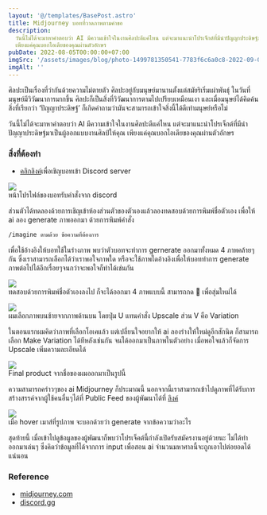 ```yaml
---
layout: '@/templates/BasePost.astro'
title: Midjourney บอทที่วาดภาพตามคำขอ
description:
  วันนี้ไม่ได้จะมาหาคำตอบว่า AI มีความเข้าใจในงานศิลปะดีแค่ไหน แต่จะมาแนะนำโปรเจ็กต์ที่มีนำปัญญาประดิษฐ์มาเป็นผู้ออกแบบงานศิลป์ให้คุณ
  เพียงแค่คุณบอกไอเดียของคุณผ่านตัวอักษร
pubDate: 2022-08-05T00:00:00+07:00
imgSrc: '/assets/images/blog/photo-1499781350541-7783f6c6a0c8-2022-09-09.jpeg'
imgAlt: ''
---
```


ศิลปะเป็นเรื่องที่ว่ากันด้วยความไม่ตายตัว ศิลปะอยู่กับมนุษย์มานานตั้งแต่สมัยริเริ่มเผ่าพันธุ์ ในวันที่มนุษย์มีวิวัฒนาการมากขึ้น ศิลปะก็เป็นสิ่งที่วิวัฒนาการตามไปเปรียบเหมือนเงา และเมื่อมนุษย์ได้คิดค้นสิ่งที่เรียกว่า ‘ปัญญาประดิษฐ์’ ก็เกิดคำถามว่ามันจะสามารถเข้าใจสิ่งนี้ได้ดีเท่ามนุษย์หรือไม่

วันนี้ไม่ได้จะมาหาคำตอบว่า AI มีความเข้าใจในงานศิลปะดีแค่ไหน แต่จะมาแนะนำโปรเจ็กต์ที่มีนำปัญญาประดิษฐ์มาเป็นผู้ออกแบบงานศิลป์ให้คุณ เพียงแค่คุณบอกไอเดียของคุณผ่านตัวอักษร

### สิ่งที่ต้องทำ

- [คลิกลิงค์](https://discord.gg/3hZUREdZ?event=1003769830962368563)เพื่อเชิญบอทเข้า Discord server

![](/assets/images/blog/image-4-2022-09-09.png)  
หน้าโปรไฟล์ของบอทรับคำสั่งจาก discord

ส่วนตัวได้ทดลองด้วยการเชิญเข้าห้องส่วนตัวของตัวเองแล้วลองทดสอบด้วยการพิมพ์ชื่อตัวเอง เพื่อให้ ai ลอง generate ภาพออกมา ด้วยการพิมพ์คำสั่ง

```bash
/imagine ตามด้วย ข้อความที่ต้องการ
```

เพื่อใช้อ้างอิงให้บอทใช้ในร่างภาพ พบว่าตัวบอทจะทำการ gernerate ออกมาทั้งหมด 4 ภาพคล้ายๆกัน ซึ่งเราสามารถเลือกได้ว่าเราพอใจภาพใด หรือจะใช้ภาพใดอ้างอิงเพื่อให้บอททำการ generate ภาพต่อไปได้อีกเรื่อยๆจนกว่าจะพอใจก็ทำได้เช่นกัน

![](/assets/images/blog/image-6-2022-09-09.png)  
ทดสอบด้วยการพิมพ์ชื่อตัวเองลงไป ก็จะได้ออกมา 4 ภาพแบบนี้ สามารถกด 🔁 เพื่อสุ่มใหม่ได้

![](/assets/images/blog/image-10-2022-09-09.png)  
ผมเลือกภาพบนซ้ายจากภาพด้านบน โดยปุ่ม U แทนคำสั่ง Upscale ส่วน V คือ Variation

ในตอนแรกผมคิดว่าภาพที่เลือกโอเคแล้ว แต่เปลี่ยนใจอยากให้ ai ลองร่างให้ใหม่ดูอีกสักนิด ก็สามารถเลือก Make Variation ได้ทีหลังเช่นกัน จนได้ออกมาเป็นภาพในตัวอย่าง เมื่อพอใจแล้วก็จัดการ Upscale เพิ่มความละเอียดได้

![](/assets/images/blog/image-8-2022-09-09.png)  
Final product จากชื่อของผมออกมาเป็นรูปนี้

ความสามารถคร่าวๆของ ai Midjourney ก็ประมาณนี้ นอกจากนี้เราสามารถเข้าไปดูภาพที่ได้รับการสร้างสรรค์จากผู้ใช้คนอื่นๆได้ที่ Public Feed ของผู้พัฒนาได้ที่ [ลิงค์](https://www.midjourney.com/pub/feed/)

![](/assets/images/blog/image-9-2022-09-09.png)  
เมื่อ hover เมาส์ที่รูปภาพ จะบอกด้วยว่า generate จากข้อความว่าอะไร

สุดท้ายนี้ เมื่อเข้าไปดูข้อมูลของผู้พัฒนาก็พบว่าโปรเจ็คต์นี้กำลังเปิดรับสมัครงานอยู่ด้วยนะ ไม่ได้ทำออกมาเล่นๆ ซึ่งคิดว่าข้อมูลที่ได้จากการ input เพื่อสอน ai จำนวนมหาศาลนี้จะถูกเอาไปต่อยอดได้แน่นอน

### Reference

- [midjourney.com](https://www.midjourney.com/ 'https://www.midjourney.com/')
- [discord.gg](https://discord.gg/3hZUREdZ?event=1003769830962368563 'https://discord.gg/3hZUREdZ?event=1003769830962368563')
